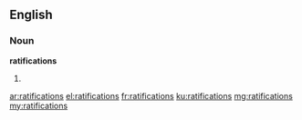 ==English==

===Noun===
'''ratifications'''

# {{plural of|[[ratification]]}}

[[ar:ratifications]]
[[el:ratifications]]
[[fr:ratifications]]
[[ku:ratifications]]
[[mg:ratifications]]
[[my:ratifications]]